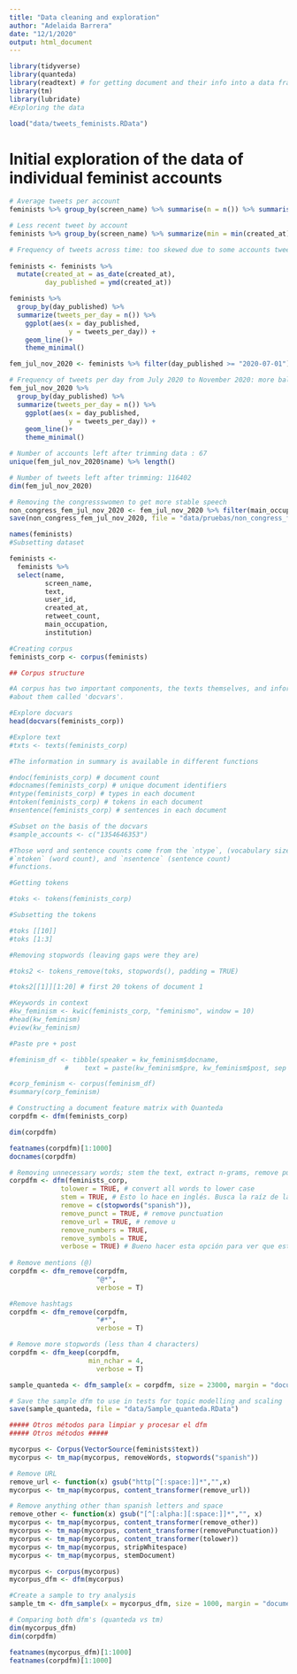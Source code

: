 ```yaml
---
title: "Data cleaning and exploration"
author: "Adelaida Barrera"
date: "12/1/2020"
output: html_document
---
```


```r

library(tidyverse)
library(quanteda)
library(readtext) # for getting document and their info into a data frame 
library(tm)
library(lubridate)
#Exploring the data 

load("data/tweets_feminists.RData")
````

# Initial exploration of the data of individual feminist accounts 

```r

# Average tweets per account 
feminists %>% group_by(screen_name) %>% summarise(n = n()) %>% summarise(avg_tweets = mean(n))

# Less recent tweet by account 
feminists %>% group_by(screen_name) %>% summarize(min = min(created_at)) %>% arrange(desc(min))

# Frequency of tweets across time: too skewed due to some accounts tweeting too little
 
feminists <- feminists %>% 
  mutate(created_at = as_date(created_at),
         day_published = ymd(created_at)) 

feminists %>% 
  group_by(day_published) %>% 
  summarize(tweets_per_day = n()) %>% 
    ggplot(aes(x = day_published,
               y = tweets_per_day)) +
    geom_line()+
    theme_minimal()

fem_jul_nov_2020 <- feminists %>% filter(day_published >= "2020-07-01")       

# Frequency of tweets per day from July 2020 to November 2020: more balanced
fem_jul_nov_2020 %>% 
  group_by(day_published) %>% 
  summarize(tweets_per_day = n()) %>% 
    ggplot(aes(x = day_published,
               y = tweets_per_day)) +
    geom_line()+
    theme_minimal()

# Number of accounts left after trimming data : 67 
unique(fem_jul_nov_2020$name) %>% length()

# Number of tweets left after trimming: 116402 
dim(fem_jul_nov_2020)

# Removing the congressswomen to get more stable speech
non_congress_fem_jul_nov_2020 <- fem_jul_nov_2020 %>% filter(main_occupation != "congressperson")
save(non_congress_fem_jul_nov_2020, file = "data/pruebas/non_congress_fem_jul_nov_2020.RData")
```

```r

names(feminists)
#Subsetting dataset

feminists <- 
  feminists %>% 
  select(name, 
         screen_name, 
         text,
         user_id, 
         created_at, 
         retweet_count,
         main_occupation,
         institution)

#Creating corpus
feminists_corp <- corpus(feminists)
```


```r
## Corpus structure

#A corpus has two important components, the texts themselves, and information 
#about them called 'docvars'. 

#Explore docvars
head(docvars(feminists_corp))

#Explore text
#txts <- texts(feminists_corp)

#The information in summary is available in different functions

#ndoc(feminists_corp) # document count
#docnames(feminists_corp) # unique document identifiers
#ntype(feminists_corp) # types in each document
#ntoken(feminists_corp) # tokens in each document
#nsentence(feminists_corp) # sentences in each document

```
```r
#Subset on the basis of the docvars
#sample_accounts <- c("1354646353")

#Those word and sentence counts come from the `ntype`, (vocabulary size)
#`ntoken` (word count), and `nsentence` (sentence count)
#functions.

#Getting tokens

#toks <- tokens(feminists_corp)

#Subsetting the tokens

#toks [[10]]
#toks [1:3]

```

```r
#Removing stopwords (leaving gaps were they are)

#toks2 <- tokens_remove(toks, stopwords(), padding = TRUE)

#toks2[[1]][1:20] # first 20 tokens of document 1

```

```r
#Keywords in context
#kw_feminism <- kwic(feminists_corp, "feminismo", window = 10)
#head(kw_feminism)
#view(kw_feminism)

#Paste pre + post

#feminism_df <- tibble(speaker = kw_feminism$docname, 
              #    text = paste(kw_feminism$pre, kw_feminism$post, sep = " "))

#corp_feminism <- corpus(feminism_df)
#summary(corp_feminism)

```


```r
# Constructing a document feature matrix with Quanteda 
corpdfm <- dfm(feminists_corp)

dim(corpdfm)

featnames(corpdfm)[1:1000]
docnames(corpdfm)

# Removing unnecessary words; stem the text, extract n-grams, remove punctuation, keep Twitter features…
corpdfm <- dfm(feminists_corp, 
             tolower = TRUE, # convert all words to lower case 
             stem = TRUE, # Esto lo hace en inglés. Busca la raíz de la palabra. Va a tocar hacerlo aparte... 
             remove = c(stopwords("spanish")),
             remove_punct = TRUE, # remove punctuation
             remove_url = TRUE, # remove u
             remove_numbers = TRUE,
             remove_symbols = TRUE,
             verbose = TRUE) # Bueno hacer esta opción para ver que está haciendo el dfm.
             
# Remove mentions (@)
corpdfm <- dfm_remove(corpdfm,
                      "@*",
                      verbose = T)

#Remove hashtags         
corpdfm <- dfm_remove(corpdfm,
                      "#*",
                      verbose = T)

# Remove more stopwords (less than 4 characters)
corpdfm <- dfm_keep(corpdfm,
                    min_nchar = 4,
                      verbose = T)

sample_quanteda <- dfm_sample(x = corpdfm, size = 23000, margin = "documents")

# Save the sample dfm to use in tests for topic modelling and scaling 
save(sample_quanteda, file = "data/Sample_quanteda.RData")

```

```r
##### Otros métodos para limpiar y procesar el dfm
##### Otros métodos #####

mycorpus <- Corpus(VectorSource(feminists$text))
mycorpus <- tm_map(mycorpus, removeWords, stopwords("spanish"))

# Remove URL
remove_url <- function(x) gsub("http[^[:space:]]*","",x)
mycorpus <- tm_map(mycorpus, content_transformer(remove_url))

# Remove anything other than spanish letters and space
remove_other <- function(x) gsub("[^[:alpha:][:space:]]*","", x) 
mycorpus <- tm_map(mycorpus, content_transformer(remove_other))
mycorpus <- tm_map(mycorpus, content_transformer(removePunctuation))
mycorpus <- tm_map(mycorpus, content_transformer(tolower))
mycorpus <- tm_map(mycorpus, stripWhitespace)
mycorpus <- tm_map(mycorpus, stemDocument)

mycorpus <- corpus(mycorpus)
mycorpus_dfm <- dfm(mycorpus)

#Create a sample to try analysis 
sample_tm <- dfm_sample(x = mycorpus_dfm, size = 1000, margin = "documents")


```

```r
# Comparing both dfm's (quanteda vs tm)
dim(mycorpus_dfm)
dim(corpdfm)

featnames(mycorpus_dfm)[1:1000]
featnames(corpdfm)[1:1000]

```

